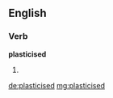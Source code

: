 ==English==

===Verb===
'''plasticised'''

# {{en-past of|plasticise}}

[[de:plasticised]]
[[mg:plasticised]]